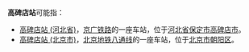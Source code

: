 '''高碑店站'''可能指：
*[[高碑店站_(河北省)|高碑店站 (河北省)]]，[[京广铁路|京广铁路]]的一座车站，位于[[河北省|河北省]][[保定市|保定市]][[高碑店市|高碑店市]]。
*[[高碑店站_(北京市)|高碑店站 (北京市)]]，[[北京地铁|北京地铁]][[八通线|八通线]]的一座车站，位于[[北京市|北京市]][[朝阳区_(北京市)|朝阳区]]。
{{disambig|cat=四字车站名消歧义}}